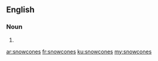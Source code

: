 {{also|snow cones}}
==English==

===Noun===
{{head|en|noun plural form}}

# {{plural of|snowcone|lang=en}}

[[ar:snowcones]]
[[fr:snowcones]]
[[ku:snowcones]]
[[my:snowcones]]